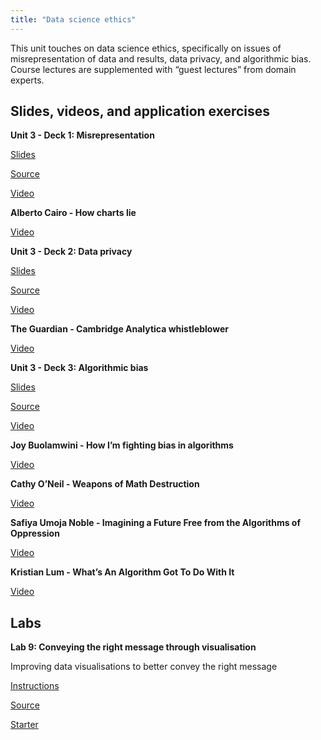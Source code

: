 ```yaml
---
title: "Data science ethics"
---
```


This unit touches on data science ethics, specifically on issues of misrepresentation of data and results, data privacy, and algorithmic bias.
Course lectures are supplemented with "guest lectures" from domain experts.

## Slides, videos, and application exercises

::: slide-deck
**Unit 3 - Deck 1: Misrepresentation**

::: slides
[Slides](https://datasciencebox.org/course-materials/_slides/u3-d01-misrepresentation/u3-d01-misrepresentation.html#1)
:::

::: source
[Source](https://github.com/rstudio-education/datascience-box/tree/main/course-materials/_slides/u3-d01-misrepresentation)
:::

::: video
[Video](https://youtu.be/C_-rTKfswUI)
:::
:::

::: guest-lecture
**Alberto Cairo - How charts lie**

::: video
[Video](https://youtu.be/Low28hx4wyk)
:::
:::

::: slide-deck
**Unit 3 - Deck 2: Data privacy**

::: slides
[Slides](https://datasciencebox.org/course-materials/_slides/u3-d02-privacy/u3-d02-privacy.html#1)
:::

::: source
[Source](https://github.com/rstudio-education/datascience-box/tree/main/course-materials/_slides/u3-d02-privacy)
:::

::: video
[Video](https://youtu.be/c4fvdoNbcSw)
:::
:::

::: guest-lecture
**The Guardian - Cambridge Analytica whistleblower**

::: video
[Video](https://youtu.be/FXdYSQ6nu-M)
:::
:::

::: slide-deck
**Unit 3 - Deck 3: Algorithmic bias**

::: slides
[Slides](https://datasciencebox.org/course-materials/_slides/u3-d03-algorithmic-bias/u3-d03-algorithmic-bias.html#1)
:::

::: source
[Source](https://github.com/rstudio-education/datascience-box/tree/main/course-materials/_slides/u3-d03-algorithmic-bias)
:::

::: video
[Video](https://youtu.be/E2eD72pwtps)
:::
:::

::: guest-lecture
**Joy Buolamwini - How I'm fighting bias in algorithms**

::: video
[Video](https://youtu.be/UG_X_7g63rY)
:::
:::

::: guest-lecture
**Cathy O'Neil - Weapons of Math Destruction**

::: video
[Video](https://youtu.be/TQHs8SA1qpk)
:::
:::

::: guest-lecture
**Safiya Umoja Noble - Imagining a Future Free from the Algorithms of Oppression**

::: video
[Video](https://youtu.be/tNi_U1Bb1S0)
:::
:::

::: guest-lecture
**Kristian Lum - What's An Algorithm Got To Do With It**

::: video
[Video](https://youtu.be/5zxDwA99soA)
:::
:::

## Labs

::: lab
**Lab 9: Conveying the right message through visualisation**

Improving data visualisations to better convey the right message

::: instructions
[Instructions](https://datasciencebox.org/course-materials/lab-instructions/lab-09/lab-09-better-viz.html)
:::

::: source
[Source](https://github.com/rstudio-education/datascience-box/tree/master/course-materials/lab-instructions/lab-09)
:::

::: starter
[Starter](https://github.com/rstudio-education/datascience-box/tree/master/course-materials/starters/lab/lab-09-better-viz)
:::
:::
